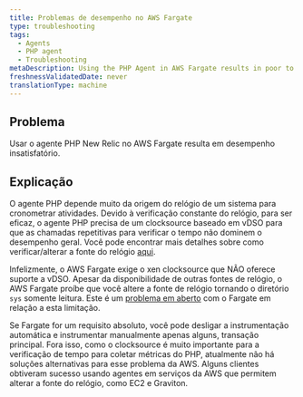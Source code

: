 ```yaml
---
title: Problemas de desempenho no AWS Fargate
type: troubleshooting
tags:
  - Agents
  - PHP agent
  - Troubleshooting
metaDescription: Using the PHP Agent in AWS Fargate results in poor to unacceptable performance due to the clocksource.
freshnessValidatedDate: never
translationType: machine
---
```


## Problema

Usar o agente PHP New Relic no AWS Fargate resulta em desempenho insatisfatório.

## Explicação

O agente PHP depende muito da origem do relógio de um sistema para cronometrar atividades. Devido à verificação constante do relógio, para ser eficaz, o agente PHP precisa de um clocksource baseado em vDSO para que as chamadas repetitivas para verificar o tempo não dominem o desempenho geral. Você pode encontrar mais detalhes sobre como verificar/alterar a fonte do relógio [aqui](https://discuss.newrelic.com/t/relic-solution-php-agent-cpu-overhead-tips/70182).

Infelizmente, o AWS Fargate exige o xen clocksource que NÃO oferece suporte a vDSO. Apesar da disponibilidade de outras fontes de relógio, o AWS Fargate proíbe que você altere a fonte de relógio tornando o diretório `sys` somente leitura. Este é um [problema em aberto](https://github.com/aws/containers-roadmap/issues/974) com o Fargate em relação a esta limitação.

Se Fargate for um requisito absoluto, você pode desligar a instrumentação automática e instrumentar manualmente apenas alguns, transação principal. Fora isso, como o clocksource é muito importante para a verificação de tempo para coletar métricas do PHP, atualmente não há soluções alternativas para esse problema da AWS. Alguns clientes obtiveram sucesso usando agentes em serviços da AWS que permitem alterar a fonte do relógio, como EC2 e Graviton.